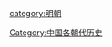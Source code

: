 {{Catnav|頁面分類|历史|各國歷史|中国历史|中国朝代|元明清|明朝}}
{{Catnav|頁面分類|社会|政治|政治制度|政体|帝國|中国朝代|元明清|明朝}}
{{Catnav|頁面分類|社会|政治|朝代|中国朝代|元明清|明朝}}

{{Catmore}}

[[category:明朝|category:明朝]]
[[Category:中国各朝代历史|Category:中国各朝代历史]]